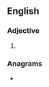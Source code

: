 ==English==

===Adjective===
{{head|en|adjective superlative form}}

# {{en-superlative of|barren}}

===Anagrams===
* {{anagrams|en|a=abeenrrst|banterers|sternebra}}
